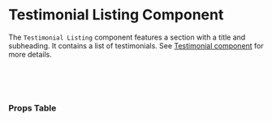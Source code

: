 

<Meta of={TestimonialListing} />

# Testimonial Listing Component

The `Testimonial Listing` component features a section with a title and subheading. It contains a list of testimonials. See [Testimonial component](?path=/docs/components-testimonial--docs) for more details.

<Canvas of={ToolboxStories.Default} />

<br />
<br />
<br />

### Props Table

<ArgTypes />
